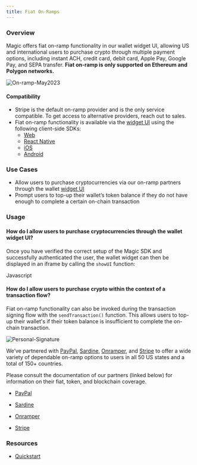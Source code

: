 ```yaml
---
title: Fiat On-Ramps
---
```


### Overview

Magic offers fiat on-ramp functionality in our wallet widget UI, allowing US and international users to purchase crypto through multiple payment options, including instant ACH, credit card, debit card, Apple Pay, Google Pay, and SEPA transfer. **Fiat on-ramp is only supported on Ethereum and Polygon networks.**

<Frame>
  <img src="/images/On-ramp-May2023.webp" alt="On-ramp-May2023" />
</Frame>

#### Compatibility

- Stripe is the default on-ramp provider and is the only service compatible. To get access to alternative providers, reach out to sales.
- Fiat on-ramp functionality is available via the [widget UI](/docs/wallets/customization/widget-ui) using the following client-side SDKs:
  - [Web](/docs/api/client-side-sdks/web)
  - [React Native](/docs/api/client-side-sdks/react-native)
  - [iOS](/docs/api/client-side-sdks/ios)
  - [Android](/docs/api/client-side-sdks/android)

### Use Cases

- Allow users to purchase cryptocurrencies via our on-ramp partners through the wallet [widget UI](/docs/wallets/customization/widget-ui)
- Prompt users to top-up their wallet’s token balance if they do not have enough to complete a certain on-chain transaction

### Usage

#### How do I allow users to purchase cryptocurrencies through the wallet widget UI?

Once you have verified the correct setup of the Magic SDK and successfully authenticated the user, the wallet widget can then be displayed in an iframe by calling the `showUI` function: ⁠ ⁠

Javascript

#### How do I allow users to purchase crypto within the context of a transaction flow?

Fiat on-ramp functionality can also be invoked during the transaction signing flow with the `sendTransaction()` function. This allows users to top-up their wallet's if their token balance is insufficient to complete the on-chain transaction.

<Frame>
  <img src="/images/Personal-Signature.webp" alt="Personal-Signature" />
</Frame>

We’ve partnered with [PayPal](https://www.paypal.com/), [Sardine](https://www.sardine.ai/), [Onramper](https://onramper.com/), and [Stripe](https://stripe.com/use-cases/crypto) to offer a wide variety of dependable on-ramp options to users in all 50 US states and a total of 150+ countries.

Please consult the documentation of our partners (linked below) for information on their fiat, token, and blockchain coverage.

- [PayPal](https://www.paypal.com/us/cshelp/article/paypal-cryptocurrency-faqs-help565)

- [Sardine](https://docs.sardine.ai/docs/integrate-payments/3xx61dwwr4is6-supported-tokens#supported-tokens)

- [Onramper](https://docs.onramper.com/docs/crypto-currencies)

- [Stripe](https://stripe.com/docs/crypto/overview#feature-set)

### Resources

- [Quickstart](/docs/home/quickstart)
